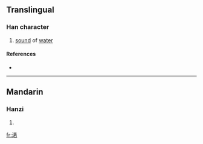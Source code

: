 ==Translingual==

===Han character===
{{Han char|rn=85|rad=水|as=09|sn=12|four=3516<sub>1</sub>|canj=水手十口 (EQJR)}}

# [[sound]] of [[water]]

====References====
* {{Han ref|kx=0638.180|dkj=17876|dj=1045.090|hdz=31679.010|uh=6E71|ud=28273|bh=DA46|bd=55878}}

----

==Mandarin==

===Hanzi===
{{cmn-hanzi|pin=[[huò]] ([[huo4]])|wg=huo<sup>4</sup>}}

# {{defn|Mandarin|sort=水09}}

[[fr:湱]]